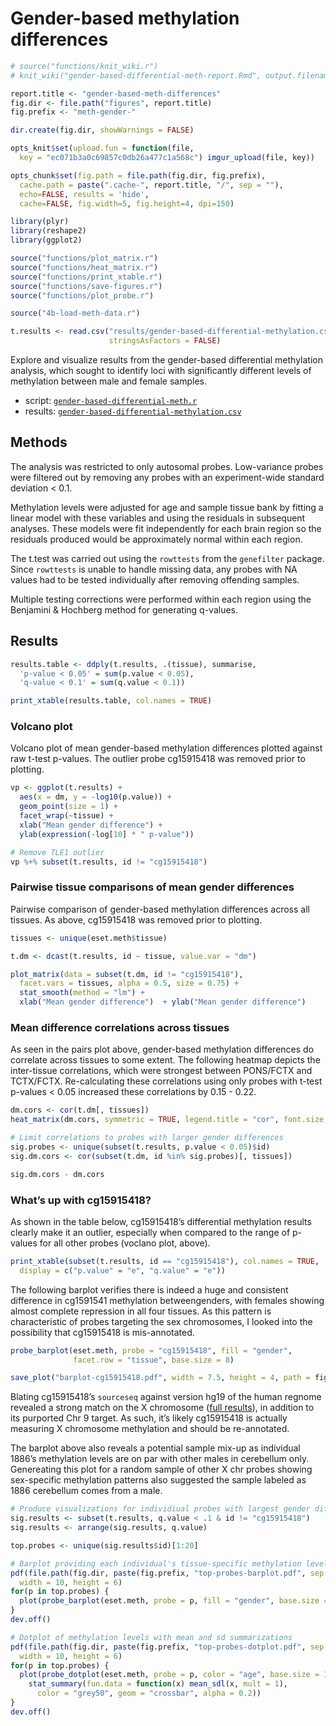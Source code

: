 # Gender-based methylation differences

```r
# source("functions/knit_wiki.r")
# knit_wiki("gender-based-differential-meth-report.Rmd", output.filename = "Gender-based methylation differences")

report.title <- "gender-based-meth-differences"
fig.dir <- file.path("figures", report.title)
fig.prefix <- "meth-gender-"

dir.create(fig.dir, showWarnings = FALSE)

opts_knit$set(upload.fun = function(file, 
  key = "ec071b3a0c69857c0db26a477c1a568c") imgur_upload(file, key))

opts_chunk$set(fig.path = file.path(fig.dir, fig.prefix),
  cache.path = paste(".cache-", report.title, "/", sep = ""),
  echo=FALSE, results = 'hide',
  cache=FALSE, fig.width=5, fig.height=4, dpi=150)


```

```r
library(plyr)
library(reshape2)
library(ggplot2)

source("functions/plot_matrix.r")
source("functions/heat_matrix.r")
source("functions/print_xtable.r")
source("functions/save-figures.r")
source("functions/plot_probe.r")
```

```r
source("4b-load-meth-data.r")

t.results <- read.csv("results/gender-based-differential-methylation.csv",
                      stringsAsFactors = FALSE)
```

Explore and visualize results from the gender-based differential methylation analysis, which sought to identify loci with significantly different levels of methylation between male and female samples.

* script: [`gender-based-differential-meth.r`](https://github.com/aaronwolen/gibbs-brain-project/blob/master/gender-based-differential-meth.r)
* results: [`gender-based-differential-methylation.csv`](https://github.com/aaronwolen/gibbs-brain-project/blob/master/results/gender-based-differential-methylation.csv)

## Methods
The analysis was restricted to only autosomal probes. Low-variance probes were filtered out by removing any probes with an experiment-wide standard deviation < 0.1. 

Methylation levels were adjusted for age and sample tissue bank by fitting a linear model with these variables and using the residuals in subsequent analyses. These models were fit independently for each brain region so the residuals produced would be approximately normal within each region. 

The t.test was carried out using the `rowttests` from the `genefilter` package. Since `rowttests` is unable to handle missing data, any probes with NA values had to be tested individually after removing offending samples.

Multiple testing corrections were performed within each region using the Benjamini & Hochberg method for generating q-values.

## Results

```r
results.table <- ddply(t.results, .(tissue), summarise, 
  'p-value < 0.05' = sum(p.value < 0.05),
  'q-value < 0.1' = sum(q.value < 0.1))

print_xtable(results.table, col.names = TRUE)
```

### Volcano plot
Volcano plot of mean gender-based methylation differences plotted against raw t-test p-values. The outlier probe cg15915418 was removed prior to plotting. 

```r
vp <- ggplot(t.results) +
  aes(x = dm, y = -log10(p.value)) +
  geom_point(size = 1) +
  facet_wrap(~tissue) +
  xlab("Mean gender difference") + 
  ylab(expression(-log[10] * " p-value"))

# Remove TLE1 outlier
vp %+% subset(t.results, id != "cg15915418")
```


### Pairwise tissue comparisons of mean gender differences
Pairwise comparison of gender-based methylation differences across all tissues. As above, cg15915418 was removed prior to plotting. 

```r
tissues <- unique(eset.meth$tissue)

t.dm <- dcast(t.results, id ~ tissue, value.var = "dm")

plot_matrix(data = subset(t.dm, id != "cg15915418"), 
  facet.vars = tissues, alpha = 0.5, size = 0.75) + 
  stat_smooth(method = "lm") + 
  xlab("Mean gender difference")  + ylab("Mean gender difference")
```

### Mean difference correlations across tissues

As seen in the pairs plot above, gender-based methylation differences do correlate across tissues to some extent. The following heatmap depicts the inter-tissue correlations, which were strongest between PONS/FCTX and TCTX/FCTX. Re-calculating these correlations using only probes with t-test p-values < 0.05 increased these correlations by 0.15 - 0.22. 

```r

dm.cors <- cor(t.dm[, tissues])
heat_matrix(dm.cors, symmetric = TRUE, legend.title = "cor", font.size = 3)

# Limit correlations to probes with larger gender differences
sig.probes <- unique(subset(t.results, p.value < 0.05)$id)
sig.dm.cors <- cor(subset(t.dm, id %in% sig.probes)[, tissues])

sig.dm.cors - dm.cors
```

### What's up with cg15915418?

As shown in the table below, cg15915418's differential methylation results clearly make it an outlier, especially when compared to the range of p-values for all other probes (voclano plot, above).
```r
print_xtable(subset(t.results, id == "cg15915418"), col.names = TRUE,
  display = c("p.value" = "e", "q.value" = "e"))
```

The following barplot verifies there is indeed a huge and consistent difference in cg1591541 methylation betweengenders, with females showing almost complete repression in all four tissues. As this pattern is characteristic of probes targeting the sex chromosomes, I looked into the possibility that cg15915418 is mis-annotated.  
```r

probe_barplot(eset.meth, probe = "cg15915418", fill = "gender", 
              facet.row = "tissue", base.size = 8)

save_plot("barplot-cg15915418.pdf", width = 7.5, height = 4, path = fig.dir)
```

Blating cg15915418's `sourceseq` against version hg19 of the human regnome revealed a strong match on the X chromosome ([full results](http://genome.ucsc.edu/cgi-bin/hgc?o=64627510&g=htcUserAli&i=../trash/hgSs/hgSs_genome_47ba_dabb20.pslx+..%2Ftrash%2FhgSs%2FhgSs_genome_47ba_dabb20.fa+YourSeq&c=chrX&l=64627510&r=64627560&db=hg19&hgsid=284541277)), in addition to its purported Chr 9 target. As such, it's likely cg15915418 is actually measuring X chromosome methylation and should be re-annotated. 

The barplot above also reveals a potential sample mix-up as individual 1886's methylation levels are on par with other males in cerebellum only. Genereating this plot for a random sample of other X chr probes showing sex-specific methylation patterns also suggested the sample labeled as 1886 cerebellum comes from a male. 

```r

# Produce visualizations for individiual probes with largest gender differences
sig.results <- subset(t.results, q.value < .1 & id != "cg15915418")
sig.results <- arrange(sig.results, q.value)

top.probes <- unique(sig.results$id)[1:20]

# Barplot providing each individual's tissue-specific methylation level
pdf(file.path(fig.dir, paste(fig.prefix, "top-probes-barplot.pdf", sep = "")), 
  width = 10, height = 6)
for(p in top.probes) {
  plot(probe_barplot(eset.meth, probe = p, fill = "gender", base.size = 8))
}
dev.off()

# Dotplot of methylation levels with mean and sd summarizations
pdf(file.path(fig.dir, paste(fig.prefix, "top-probes-dotplot.pdf", sep = "")),
  width = 10, height = 6)
for(p in top.probes) {
  plot(probe_dotplot(eset.meth, probe = p, color = "age", base.size = 12) +
    stat_summary(fun.data = function(x) mean_sdl(x, mult = 1), 
      color = "grey50", geom = "crossbar", alpha = 0.2))
}
dev.off()
```